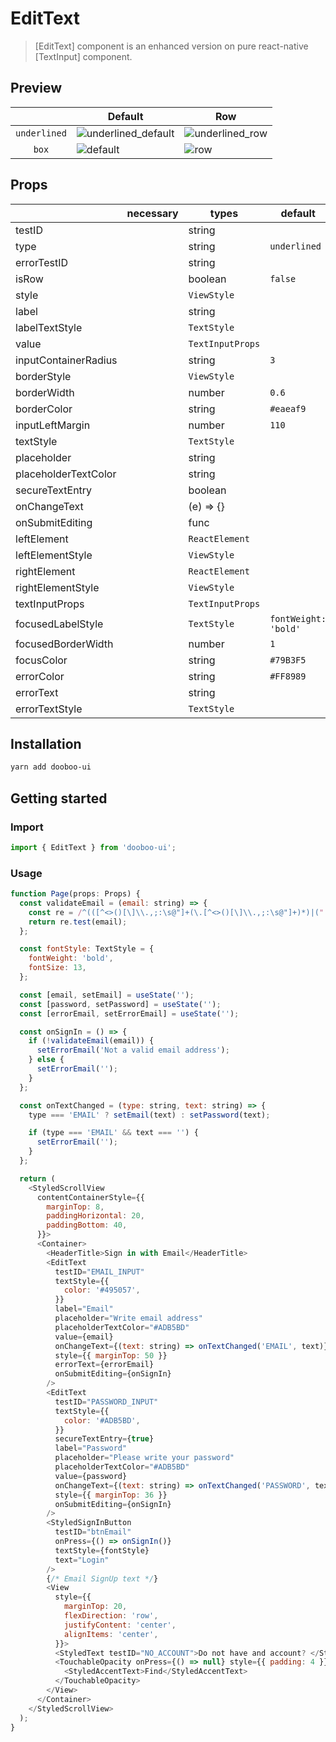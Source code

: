 
<Meta title="Components|EditText" />

# EditText

> [EditText] component is an enhanced version on pure react-native [TextInput] component.

## Preview

|                        | Default                                                                                                                     | Row                                                                                                                     |
| ---------------------- | --------------------------------------------------------------------------------------------------------------------------- | ----------------------------------------------------------------------------------------------------------------------- |
| `underlined`           | ![underlined_default](https://user-images.githubusercontent.com/31176502/71721202-8bc9f880-2e67-11ea-8ffd-b6bf81814a26.gif) | ![underlined_row](https://user-images.githubusercontent.com/31176502/71721235-ad2ae480-2e67-11ea-914f-dc74ea4c6e7f.gif) |
| <center>`box`</center> | ![default](https://user-images.githubusercontent.com/31176502/71764827-4b827d00-2f30-11ea-85dd-887b218afeec.gif)            | ![row](https://user-images.githubusercontent.com/31176502/71720737-1873b700-2e66-11ea-9b6b-1cdc175cbc0a.gif)            |

## Props

|                      | necessary | types            | default              |
| -------------------- | --------- | ---------------- | -------------------- |
| testID               |           | string           |                      |
| type                 |           | string           | `underlined`         |
| errorTestID          |           | string           |                      |
| isRow                |           | boolean          | `false`              |
| style                |           | `ViewStyle`      |                      |
| label                |           | string           |                      |
| labelTextStyle       |           | `TextStyle`      |                      |
| value                |           | `TextInputProps` |                      |
| inputContainerRadius |           | string           | `3`                  |
| borderStyle          |           | `ViewStyle`      |                      |
| borderWidth          |           | number           | `0.6`                |
| borderColor          |           | string           | `#eaeaf9`            |
| inputLeftMargin      |           | number           | `110`                |
| textStyle            |           | `TextStyle`      |                      |
| placeholder          |           | string           |                      |
| placeholderTextColor |           | string           |                      |
| secureTextEntry      |           | boolean          |                      |
| onChangeText         |           | (e) => {}        |                      |
| onSubmitEditing      |           | func             |                      |
| leftElement          |           | `ReactElement`   |                      |
| leftElementStyle     |           | `ViewStyle`      |                      |
| rightElement         |           | `ReactElement`   |                      |
| rightElementStyle    |           | `ViewStyle`      |                      |
| textInputProps       |           | `TextInputProps` |                      |
| focusedLabelStyle    |           | `TextStyle`      | `fontWeight: 'bold'` |
| focusedBorderWidth   |           | number           | `1`                  |
| focusColor           |           | string           | `#79B3F5`            |
| errorColor           |           | string           | `#FF8989`            |
| errorText            |           | string           |                      |
| errorTextStyle       |           | `TextStyle`      |                      |

## Installation

```sh
yarn add dooboo-ui
```

## Getting started

### Import

```javascript
import { EditText } from 'dooboo-ui';
```

### Usage

```javascript
function Page(props: Props) {
  const validateEmail = (email: string) => {
    const re = /^(([^<>()[\]\\.,;:\s@"]+(\.[^<>()[\]\\.,;:\s@"]+)*)|(".+"))@((\[[0-9]{1,3}\.[0-9]{1,3}\.[0-9]{1,3}\.[0-9]{1,3}\])|(([a-zA-Z\-0-9]+\.)+[a-zA-Z]{2,}))$/;
    return re.test(email);
  };

  const fontStyle: TextStyle = {
    fontWeight: 'bold',
    fontSize: 13,
  };

  const [email, setEmail] = useState('');
  const [password, setPassword] = useState('');
  const [errorEmail, setErrorEmail] = useState('');

  const onSignIn = () => {
    if (!validateEmail(email)) {
      setErrorEmail('Not a valid email address');
    } else {
      setErrorEmail('');
    }
  };

  const onTextChanged = (type: string, text: string) => {
    type === 'EMAIL' ? setEmail(text) : setPassword(text);

    if (type === 'EMAIL' && text === '') {
      setErrorEmail('');
    }
  };

  return (
    <StyledScrollView
      contentContainerStyle={{
        marginTop: 8,
        paddingHorizontal: 20,
        paddingBottom: 40,
      }}>
      <Container>
        <HeaderTitle>Sign in with Email</HeaderTitle>
        <EditText
          testID="EMAIL_INPUT"
          textStyle={{
            color: '#495057',
          }}
          label="Email"
          placeholder="Write email address"
          placeholderTextColor="#ADB5BD"
          value={email}
          onChangeText={(text: string) => onTextChanged('EMAIL', text)}
          style={{ marginTop: 50 }}
          errorText={errorEmail}
          onSubmitEditing={onSignIn}
        />
        <EditText
          testID="PASSWORD_INPUT"
          textStyle={{
            color: '#ADB5BD',
          }}
          secureTextEntry={true}
          label="Password"
          placeholder="Please write your password"
          placeholderTextColor="#ADB5BD"
          value={password}
          onChangeText={(text: string) => onTextChanged('PASSWORD', text)}
          style={{ marginTop: 36 }}
          onSubmitEditing={onSignIn}
        />
        <StyledSignInButton
          testID="btnEmail"
          onPress={() => onSignIn()}
          textStyle={fontStyle}
          text="Login"
        />
        {/* Email SignUp text */}
        <View
          style={{
            marginTop: 20,
            flexDirection: 'row',
            justifyContent: 'center',
            alignItems: 'center',
          }}>
          <StyledText testID="NO_ACCOUNT">Do not have and account? </StyledText>
          <TouchableOpacity onPress={() => null} style={{ padding: 4 }}>
            <StyledAccentText>Find</StyledAccentText>
          </TouchableOpacity>
        </View>
      </Container>
    </StyledScrollView>
  );
}
```
